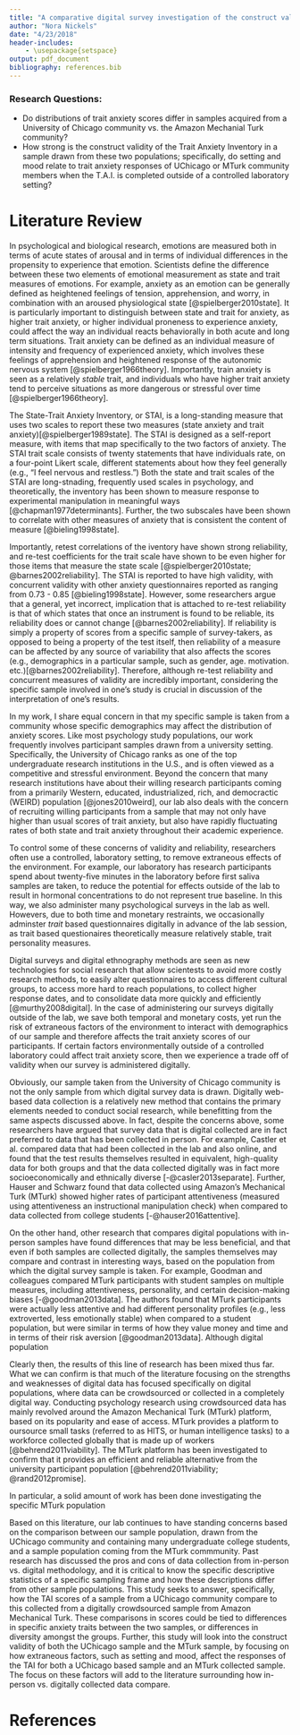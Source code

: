 ```yaml
---
title: "A comparative digital survey investigation of the construct validity of the Trait Anxiety Inventory within a UChicago community sample and an MTurk sample"  
author: "Nora Nickels"
date: "4/23/2018"
header-includes:
    - \usepackage{setspace}
output: pdf_document
bibliography: references.bib
---
```


### Research Questions: 
* Do distributions of trait anxiety scores differ in samples acquired from a University of Chicago community vs. the Amazon Mechanial Turk community?
* How strong is the construct validity of the Trait Anxiety Inventory in a sample drawn from these two populations; specifically, do setting and mood relate to trait anxiety responses of UChicago or MTurk community members when the T.A.I. is completed outside of a controlled laboratory setting?

\doublespacing

# Literature Review

In psychological and biological research, emotions are measured both in terms of acute states of arousal and in terms of individual differences in the propensity to experience that emotion. Scientists define the difference between these two elements of emotional measurement as state and trait measures of emotions. For example, anxiety as an emotion can be generally defined as heightened feelings of tension, apprehension, and worry, in combination with an aroused physiological state [@spielberger2010state]. It is particularly important to distinguish between state and trait for anxiety, as higher trait anxiety, or higher individual proneness to experience anxiety, could affect the way an individual reacts behaviorally in both acute and long term situations. Trait anxiety can be defined as an individual measure of intensity and frequency of experienced anxiety, which involves these feelings of apprehension and heightened response of the autonomic nervous system [@spielberger1966theory]. Importantly, train anxiety is seen as a relatively *stable* trait, and individuals who have higher trait anxiety tend to perceive situations as more dangerous or stressful over time [@spielberger1966theory].

The State-Trait Anxiety Inventory, or STAI, is a long-standing measure that uses two scales to report these two measures (state anxiety and trait anxiety)[@spielberger1989state]. The STAI is designed as a self-report measure, with items that map specifically to the two factors of anxiety. The STAI trait scale consists of twenty statements that have individuals rate, on a four-point Likert scale, different statements about how they feel generally (e.g., "I feel nervous and restless.") Both the state and trait scales of the STAI are long-stnading, frequently used scales in psychology, and theoretically, the inventory has been shown to measure response to experimental manipulation in meaningful ways [@chapman1977determinants]. Further, the two subscales have been shown to correlate with other measures of anxiety that is consistent the content of measure [@bieling1998state]. 

Importantly, retest correlations of the iventory have shown strong reliability, and re-test coefficients for the trait scale have shown to be even higher for those items that measure the state scale [@spielberger2010state; @barnes2002reliability]. The STAI is reported to have high validity, with concurrent validity with other anxiety questionnaires reported as ranging from 0.73 - 0.85 [@bieling1998state]. However, some researchers argue that a general, yet incorrect, implication that is attached to re-test reliability is that of which states that once an instrument is found to be reliable, its reliability does or cannot change [@barnes2002reliability]. If reliability is simply a property of scores from a specific sample of survey-takers, as opposed to being a property of the test itself, then reliability of a measure can be affected by any source of variability that also affects the scores (e.g., demographics in a particular sample, such as gender, age. motivation. etc.)[@barnes2002reliability]. Therefore, although re-test reliability and concurrent measures of validity are incredibly important, considering the specific sample involved in one's study is crucial in discussion of the interpretation of one's results. 

In my work, I share equal concern in that my specific sample is taken from a community whose specific demographics may affect the distribution of anxiety scores. Like most psychology study populations, our work frequently involves participant samples drawn from a university setting. Specifically, the University of Chicago ranks as one of the top undergraduate research institutions in the U.S., and is often viewed as a competitive and stressful environment. Beyond the concern that many research institutions have about their willing research participants coming from a primarily Western, educated, industrialized, rich, and democractic (WEIRD) population [@jones2010weird], our lab also deals with the concern of recruiting willing participants from a sample that may not only have higher than usual scores of trait anxiety, but also have rapidly fluctuating rates of both state and trait anxiety throughout their academic experience.

To control some of these concerns of validity and reliability, researchers often use a controlled, laboratory setting, to remove extraneous effects of the environment. For example, our laboratory has research participants spend about twenty-five minutes in the laboratory before first saliva samples are taken, to reduce the potential for effects outside of the lab to result in hormonal concentrations to do not represent true baseline. In this way, we also administer many psychological surveys in the lab as well. Howevers, due to both time and monetary restraints, we occasionally adminster *trait* based questionnaires digitally in advance of the lab session, as trait based questionaires theoretically measure relatively stable, trait personality measures. 

Digital surveys and digital ethnography methods are seen as new technologies for social research that allow scientests to avoid more costly research methods, to easily alter questionnaires to access different cultural groups, to access more hard to reach populations, to collect higher response dates, and to consolidate data more quickly and efficiently [@murthy2008digital]. In the case of administering our surveys digitally outside of the lab, we save both temporal and monetary costs, yet run the risk of extraneous factors of the environment to interact with demographics of our sample and therefore affects the trait anxiety scores of our participants. If certain factors environmentally outside of a controlled laboratory could affect trait anxiety score, then we experience a trade off of validity when our survey is administered digitally.

Obviously, our sample taken from the University of Chicago community is not the only sample from which digital survey data is drawn. Digitally web-based data collection is a relatively new method that contains the primary elements needed to conduct social research, while benefitting from the same aspects discussed above. In fact, despite the concerns above, some researchers have argued that survey data that is digital collected are in fact preferred to data that has been collected in person. For example, Castler et al. compared data that had been collected in the lab and also online, and found that the test results themselves resulted in equivalent, high-quality data for both groups and that the data collected digitally was in fact more socioeconomically and ethnically diverse [-@casler2013separate]. Further, Hauser and Schwarz found that data collected using Amazon's Mechanical Turk (MTurk) showed higher rates of participant attentiveness (measured using attentiveness an instructional manipulation check) when compared to data collected from college students [-@hauser2016attentive]. 

On the other hand, other research that compares digital populations with in-person samples have found differences that may be less beneficial, and that even if both samples are collected digitally, the samples themselves may compare and contrast in interesting ways, based on the population from which the digital survey sample is taken. For example, Goodman and colleagues compared MTurk participants with student samples on multiple measures, including attentiveness, personality, and certain decision-making biases [-@goodman2013data]. The authors found that MTurk participants were actually less attentive and had different personality profiles (e.g., less extroverted, less emotionally stable) when compared to a student population, but were similar in terms of how they value money and time and in terms of their risk aversion [@goodman2013data]. Although digital population

Clearly then, the results of this line of research has been mixed thus far. What we can confirm is that much of the literature focusing on the strengths and weaknesses of digital data has focused specifically on digital populations, where data can be crowdsourced or collected in a completely digital way. Conducting psychology research using crowdsourced data has mainly revolved around the Amazon Mechanical Turk (MTurk) platform, based on its popularity and ease of access.  MTurk provides a platform to oursource small tasks (referred to as HITS, or human intelligence tasks) to a workforce collected globally that is made up of workers [@behrend2011viability]. The MTurk platform has been investigated to confirm that it provides an efficient and reliable alternative from the university participant population [@behrend2011viability; @rand2012promise]. 

In particular, a solid amount of work has been done investigating the specific MTurk population

Based on this literature, our lab continues to have standing concerns based on the comparison between our sample population, drawn from the UChicago community and containing many undergraduate college students, and a sample population coming from the MTurk commmunity. Past research has discussed the pros and cons of data collection from in-person vs. digital methodology, and it is critical to know the specific descriptive statistics of a specific sampling frame and how these descriptions differ from other sample populations. This study seeks to answer, specifically, how the TAI scores of a sample from a UChicago community compare to this collected from a digitally crowdsourced sample from Amazon Mechanical Turk. These comparisons in scores could be tied to differences in specific anxiety traits between the two samples, or differences in diversity amongst the groups. Further, this study will look into the construct validity of both the UChicago sample and the MTurk sample, by focusing on how extraneous factors, such as setting and mood, affect the responses of the TAI for both a UChicago based sample and an MTurk collected sample. The focus on these factors will add to the literature surrounding how in-person vs. digitally collected data compare.


\pagebreak  
\singlespacing  

# References